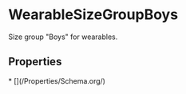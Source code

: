 # WearableSizeGroupBoys

Size group "Boys" for wearables.

## Properties

<Grid>
* [](/Properties/Schema.org/)

</Grid>

